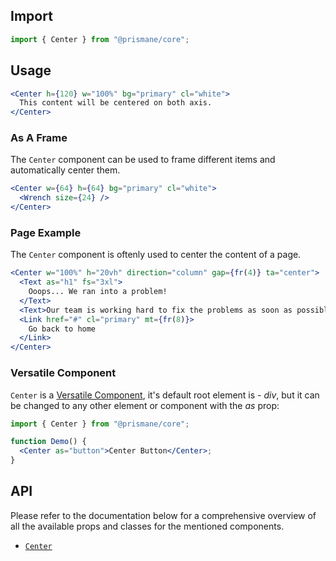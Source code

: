 ## Import

```js
import { Center } from "@prismane/core";
```

## Usage

```jsx preview
<Center h={120} w="100%" bg="primary" cl="white">
  This content will be centered on both axis.
</Center>
```

### As A Frame

The `Center` component can be used to frame different items and automatically center them.

```jsx preview
<Center w={64} h={64} bg="primary" cl="white">
  <Wrench size={24} />
</Center>
```

### Page Example

The `Center` component is oftenly used to center the content of a page.

```jsx preview
<Center w="100%" h="20vh" direction="column" gap={fr(4)} ta="center">
  <Text as="h1" fs="3xl">
    Ooops... We ran into a problem!
  </Text>
  <Text>Our team is working hard to fix the problems as soon as possible!</Text>
  <Link href="#" cl="primary" mt={fr(8)}>
    Go back to home
  </Link>
</Center>
```

### Versatile Component

`Center` is a [Versatile Component](/docs/getting-started/versatile-components), it's default root element is - _div_, but it can be changed to any other element or component with the _as_ prop:

```jsx
import { Center } from "@prismane/core";

function Demo() {
  <Center as="button">Center Button</Center>;
}
```

## API

Please refer to the documentation below for a comprehensive overview of all the available props and classes for the mentioned components.

- [`Center`](/docs/components-api/layout/center-api)
